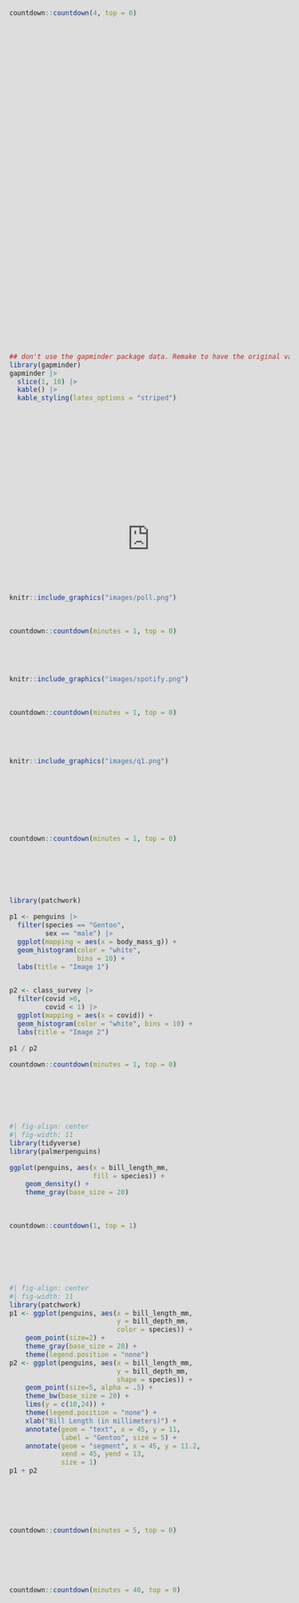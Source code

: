 ```yaml
---
title: "A Grammar of Graphics"
format: stat20slides-revealjs
---
```


    
# Concept Questions
    
## What code was used to make the following plot?

```r
#| echo: false
#| message: false
library(stat20data)
library(tidyverse)
```


```r
penguins |>
  filter(species == "Gentoo") |>
  mutate(is_male = (sex == "male")) |>
  ggplot(mapping = 
           aes(x = body_mass_g,
               y = is_male)) +
  geom_boxplot() +
  labs(x = "Body Mass (in grams)",
      y =  "Male Penguin?",
      title = "Male Gentoo penguins have larger body masses")
  
```

. . .

-   Choose an answer at `pollev.com`. 


    
# Concept Activity

<!--

##

:::{.poll}
What are the aesthetics and geometry of this plot?

Answer at `pollev.com`
:::

```r
#| fig-align: center
#| fig-width: 11
library(tidyverse)
library(palmerpenguins)

ggplot(penguins, aes(x = bill_length_mm,
                     fill = species)) +
    geom_density() +
    theme_gray(base_size = 20)
```

```r
countdown::countdown(1, top = 0)
```


##

:::{.poll}
What has changed when moving from the left to the right?
:::

```r
#| fig-align: center
#| fig-width: 11
library(patchwork)
p1 <- ggplot(penguins, aes(x = bill_length_mm,
                           y = bill_depth_mm,
                           color = species)) +
    geom_point(size=2) +
    theme_gray(base_size = 20) +
    theme(legend.position = "none")
p2 <- ggplot(penguins, aes(x = bill_length_mm,
                           y = bill_depth_mm,
                           shape = species)) +
    geom_point(size=2) +
    theme_gray(base_size = 20) +
    theme(legend.position = "none")
p1 + p2
```

```r
countdown::countdown(1, top = 0)
```

-->

## Concept Activity

You will be watching a 2.5 minute video of a presentation by a scientist, Hans Rosling, who studied global public health. He presents data visualizations depicting the change in life expectancy and family size over several decades in the 20th century.

:::{.poll}
On a piece of note paper:

- Sketch out the data frame used to create the graphic and add the names of the variables.
- List the aesthetic attributes used to encode the data in the graphic.
- Identify the geometry used in the plot.
:::

## {data-menu-title="Hans Rosling's Gapminder"}

<center>
<iframe src="https://embed.ted.com/talks/hans_rosling_the_best_stats_you_ve_ever_seen" width="854" height="480" style="position:absolute;left:0;top:0;width:100%;height:100%" frameborder="0" scrolling="no" allowfullscreen></iframe>
</center>

##

Please turn to your neighbors and...

:::{.poll}
Discuss what you came up with in terms of . . .

- the variables present in the data frame
- the aesthetic attributes used to encode that data in the plot
- the geometry
:::

```r
countdown::countdown(4, top = 0)
```


## What were the variables and aesthetic attributes?

. . .

:::: {.columns}

::: {.column width="50%"}

#### Visual Cues / Aesthetics

- Location along the x-axis
- Location along the y-axis
- Size of point
- Color of point
- Animation
:::

::: {.column width="50%"}
#### Variables

- Fertility rate
- Life expectancy
- Population
- Region
- Year
:::

::::


## What did the data frame look like?


What was the unit of observation? What were the variables? What were their type?

. . . 

:::: {.columns}

::: {.column width="50%"}
#### Unit of observation

- A country in a given year
:::

::: {.column width="50%"}
#### Variables

- Fertility rate (continuous)
- Life expectancy (continuous)
- Population (continuous)
- Region (nominal)
- Year (discrete)
:::

::::

```r
## don't use the gapminder package data. Remake to have the original vars: life expectancy and fertility rate
library(gapminder)
gapminder |>
  slice(1, 10) |>
  kable() |>
  kable_styling(latex_options = "striped")
```


## What geometry is used to represent the observations?

. . .

- Points

# Quiz Review

-   Head to `pollev.com` for a series of former quiz questions and quiz-level questions! *Make sure you take notes*. 

## What type of claim was made?

```r
knitr::include_graphics("images/poll.png")
```

. . . 

```r
countdown::countdown(minutes = 1, top = 0)
```

## What type of variable is listeners?

```r
knitr::include_graphics("images/spotify.png")
```

. . . 

```r
countdown::countdown(minutes = 1, top = 0)
```


## What type of proportion is used?

```r
knitr::include_graphics("images/q1.png")
```

. . . 

> Roughly 68 percent of those passengers who were in the first class survived the wreckage of the Titanic. 

. . . 

```r
countdown::countdown(minutes = 1, top = 0)
```

## Which measure of center/spread is least appropriate?

```r
library(patchwork)

p1 <- penguins |>
  filter(species == "Gentoo",
         sex == "male") |>
  ggplot(mapping = aes(x = body_mass_g)) +
  geom_histogram(color = "white",
                 bins = 10) +
  labs(title = "Image 1")


p2 <- class_survey |>
  filter(covid >0,
         covid < 1) |>
  ggplot(mapping = aes(x = covid)) +
  geom_histogram(color = "white", bins = 10) +
  labs(title = "Image 2")

p1 / p2

```

```r
countdown::countdown(minutes = 1, top = 0)
```

## What are the aesthetics and geometry of this plot?

```r
#| fig-align: center
#| fig-width: 11
library(tidyverse)
library(palmerpenguins)

ggplot(penguins, aes(x = bill_length_mm,
                     fill = species)) +
    geom_density() +
    theme_gray(base_size = 20)
```

. . . 

```r
countdown::countdown(1, top = 1)
```

## What has not changed when moving from left to right?

```r
#| fig-align: center
#| fig-width: 11
library(patchwork)
p1 <- ggplot(penguins, aes(x = bill_length_mm,
                           y = bill_depth_mm,
                           color = species)) +
    geom_point(size=2) +
    theme_gray(base_size = 20) +
    theme(legend.position = "none") 
p2 <- ggplot(penguins, aes(x = bill_length_mm,
                           y = bill_depth_mm,
                           shape = species)) +
    geom_point(size=5, alpha = .5) +
    theme_bw(base_size = 20) +
    lims(y = c(10,24)) +
    theme(legend.position = "none") +
    xlab("Bill Length (in millimeters)") +
    annotate(geom = "text", x = 45, y = 11,
             label = "Gentoo", size = 5) +
    annotate(geom = "segment", x = 45, y = 11.2,
             xend = 45, yend = 13, 
             size = 1)
p1 + p2
```

# Break

```r
countdown::countdown(minutes = 5, top = 0)
```

# Lab 2.2: Flights

```r
countdown::countdown(minutes = 40, top = 0)
```

# End of Lecture
